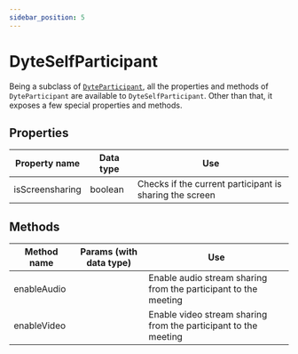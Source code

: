 ```yaml
---
sidebar_position: 5
---
```


# DyteSelfParticipant

Being a subclass of [`DyteParticipant`](./participant), all the properties and methods of `DyteParticipant` are available to `DyteSelfParticipant`. Other than that, it exposes a few special properties and methods.

## Properties

| Property name   | Data type | Use                                                     |
| --------------- | --------- | ------------------------------------------------------- |
| isScreensharing | boolean   | Checks if the current participant is sharing the screen |

## Methods

| Method name | Params (with data type) | Use                                                             |
| ----------- | ----------------------- | --------------------------------------------------------------- |
| enableAudio |                         | Enable audio stream sharing from the participant to the meeting |
| enableVideo |                         | Enable video stream sharing from the participant to the meeting |

<!-- | enableScreenshare  |                         | Enable screensharing from the participant to the meeting        |
| disableScreenshare |                         | Disable screen sharing from the participant to the meeting      | -->
